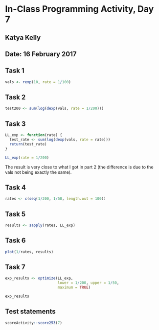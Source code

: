 # In-Class Programming Activity, Day 7

## Katya Kelly
## Date: 16 February 2017

## Task 1
```r
vals <- rexp(10, rate = 1/100)
```

## Task 2
```r
test200 <- sum(log(dexp(vals, rate = 1/200)))
```

## Task 3
```r
LL_exp <- function(rate) {
  test_rate <- sum(log(dexp(vals, rate = rate)))
  return(test_rate)
}

LL_exp(rate = 1/200)
```

The result is very close to what I got in part 2 (the difference is due to the vals not being exactly the same).

## Task 4
```r
rates <- c(seq(1/200, 1/50, length.out = 100))
```

## Task 5
```r
results <- sapply(rates, LL_exp)
```

## Task 6
```r
plot(1/rates, results)
```


## Task 7
```r
exp_results <- optimize(LL_exp, 
                        lower = 1/200, upper = 1/50,
                        maximum = TRUE)

exp_results
```

## Test statements

```r
scoreActivity::score253(7)
```
